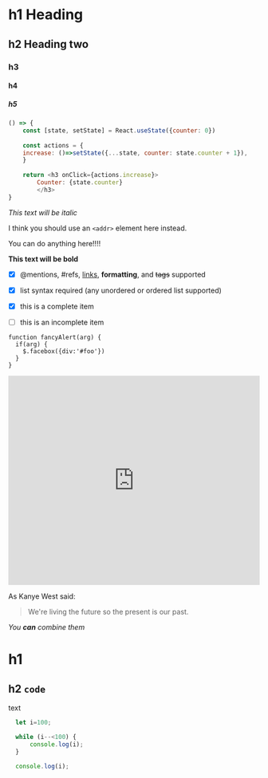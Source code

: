 


# h1 Heading
## h2 Heading two
### h3
#### h4 
##### h5



```javascript live=true
() => {
    const [state, setState] = React.useState({counter: 0})
    
    const actions = {
    increase: ()=>setState({...state, counter: state.counter + 1}),
    }
    
    return <h3 onClick={actions.increase}>
        Counter: {state.counter}
        </h3>
}
```


*This text will be italic*


I think you should use an `<addr>` element here instead.

You can do anything here!!!!

**This text will be bold**


- [x] @mentions, #refs, [links](), **formatting**, and <del>tags</del> supported
- [x] list syntax required (any unordered or ordered list supported)
- [x] this is a complete item
- [ ] this is an incomplete item


```tsx
function fancyAlert(arg) {
  if(arg) {
    $.facebox({div:'#foo'})
  }
}
```

<div className="glitch-embed-wrap" style="height: 420px; width: 100%;">
  <iframe
    src="https://glitch.com/embed/#!/embed/xkcd-printer?path=script.js&previewSize=0&attributionHidden=true&sidebarCollapsed=true"
    title="xkcd-printer on Glitch"
    allow="geolocation; microphone; camera; midi; vr; encrypted-media"
    style="height: 100%; width: 100%; border: 0;">
  </iframe>
</div>


As Kanye West said:

> We're living the future so
> the present is our past.

_You **can** combine them_


# h1 

## h2 ```code```

text

```javascript
  let i=100;

  while (i--<100) {
      console.log(i);
  }
  
  console.log(i);
```
 
 
<SignInForm />